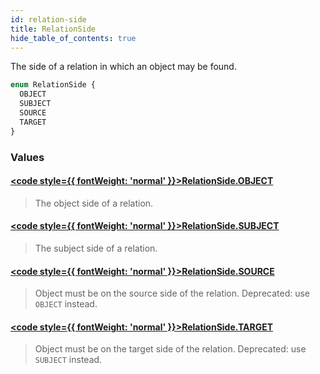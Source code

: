 ```yaml
---
id: relation-side
title: RelationSide
hide_table_of_contents: true
---
```








The side of a relation in which an object may be found.

```graphql
enum RelationSide {
  OBJECT
  SUBJECT
  SOURCE
  TARGET
}
```


### Values

#### [<code style={{ fontWeight: 'normal' }}>RelationSide.<b>OBJECT</b></code>](#) 
> The object side of a relation.
> 

#### [<code style={{ fontWeight: 'normal' }}>RelationSide.<b>SUBJECT</b></code>](#) 
> The subject side of a relation.
> 

#### [<code style={{ fontWeight: 'normal' }}>RelationSide.<b>SOURCE</b></code>](#) 
> Object must be on the source side of the relation. Deprecated: use `OBJECT` instead.
> 

#### [<code style={{ fontWeight: 'normal' }}>RelationSide.<b>TARGET</b></code>](#) 
> Object must be on the target side of the relation. Deprecated: use `SUBJECT` instead.
> 





